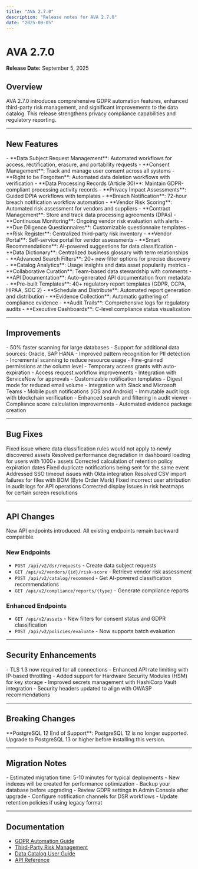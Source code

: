 ```yaml
---
title: "AVA 2.7.0"
description: "Release notes for AVA 2.7.0"
date: "2025-09-05"
---
```


# AVA 2.7.0

**Release Date:** September 5, 2025

## Overview

AVA 2.7.0 introduces comprehensive GDPR automation features, enhanced third-party risk management, and significant improvements to the data catalog. This release strengthens privacy compliance capabilities and regulatory reporting.

---

## New Features

<AccordionGroup>
  <Accordion title="GDPR Automation Suite">
    - **Data Subject Request Management**: Automated workflows for access, rectification, erasure, and portability requests
    - **Consent Management**: Track and manage user consent across all systems
    - **Right to be Forgotten**: Automated data deletion workflows with verification
    - **Data Processing Records (Article 30)**: Maintain GDPR-compliant processing activity records
    - **Privacy Impact Assessments**: Guided DPIA workflows with templates
    - **Breach Notification**: 72-hour breach notification workflow automation
  </Accordion>

  <Accordion title="Third-Party Risk Management">
    - **Vendor Risk Scoring**: Automated risk assessment for vendors and suppliers
    - **Contract Management**: Store and track data processing agreements (DPAs)
    - **Continuous Monitoring**: Ongoing vendor risk evaluation with alerts
    - **Due Diligence Questionnaires**: Customizable questionnaire templates
    - **Risk Register**: Centralized third-party risk inventory
    - **Vendor Portal**: Self-service portal for vendor assessments
  </Accordion>

  <Accordion title="Enhanced Data Catalog">
    - **Smart Recommendations**: AI-powered suggestions for data classification
    - **Data Dictionary**: Centralized business glossary with term relationships
    - **Advanced Search Filters**: 20+ new filter options for precise discovery
    - **Catalog Analytics**: Usage insights and data asset popularity metrics
    - **Collaborative Curation**: Team-based data stewardship with comments
    - **API Documentation**: Auto-generated API documentation from metadata
  </Accordion>

  <Accordion title="Automated Compliance Reporting">
    - **Pre-built Templates**: 40+ regulatory report templates (GDPR, CCPA, HIPAA, SOC 2)
    - **Schedule and Distribute**: Automated report generation and distribution
    - **Evidence Collection**: Automatic gathering of compliance evidence
    - **Audit Trails**: Comprehensive logs for regulatory audits
    - **Executive Dashboards**: C-level compliance status visualization
  </Accordion>
</AccordionGroup>

---

## Improvements

<CardGroup cols={2}>
  <Card title="Data Discovery" icon="magnifying-glass">
    - 50% faster scanning for large databases
    - Support for additional data sources: Oracle, SAP HANA
    - Improved pattern recognition for PII detection
    - Incremental scanning to reduce resource usage
  </Card>

  <Card title="Access Management" icon="key">
    - Fine-grained permissions at the column level
    - Temporary access grants with auto-expiration
    - Access request workflow improvements
    - Integration with ServiceNow for approvals
  </Card>

  <Card title="Notifications" icon="bell">
    - Customizable notification templates
    - Digest mode for reduced email volume
    - Integration with Slack and Microsoft Teams
    - Mobile push notifications (iOS and Android)
  </Card>

  <Card title="Audit & Compliance" icon="clipboard-check">
    - Immutable audit logs with blockchain verification
    - Enhanced search and filtering in audit viewer
    - Compliance score calculation improvements
    - Automated evidence package creation
  </Card>
</CardGroup>

---

## Bug Fixes

<Check>Fixed issue where data classification rules would not apply to newly discovered assets</Check>
<Check>Resolved performance degradation in dashboard loading for users with 1000+ assets</Check>
<Check>Corrected calculation of retention policy expiration dates</Check>
<Check>Fixed duplicate notifications being sent for the same event</Check>
<Check>Addressed SSO timeout issues with Okta integration</Check>
<Check>Resolved CSV import failures for files with BOM (Byte Order Mark)</Check>
<Check>Fixed incorrect user attribution in audit logs for API operations</Check>
<Check>Corrected display issues in risk heatmaps for certain screen resolutions</Check>

---

## API Changes

<Info>
  New API endpoints introduced. All existing endpoints remain backward compatible.
</Info>

### New Endpoints

- `POST /api/v2/dsr/requests` - Create data subject requests
- `GET /api/v2/vendors/{id}/risk-score` - Retrieve vendor risk assessment
- `POST /api/v2/catalog/recommend` - Get AI-powered classification recommendations
- `GET /api/v2/compliance/reports/{type}` - Generate compliance reports

### Enhanced Endpoints

- `GET /api/v2/assets` - New filters for consent status and GDPR classification
- `POST /api/v2/policies/evaluate` - Now supports batch evaluation

---

## Security Enhancements

<CardGroup cols={1}>
  <Card title="Security Improvements" icon="shield">
    - TLS 1.3 now required for all connections
    - Enhanced API rate limiting with IP-based throttling
    - Added support for Hardware Security Modules (HSM) for key storage
    - Improved secrets management with HashiCorp Vault integration
    - Security headers updated to align with OWASP recommendations
  </Card>
</CardGroup>

---

## Breaking Changes

<Warning>
  **PostgreSQL 12 End of Support**: PostgreSQL 12 is no longer supported. Upgrade to PostgreSQL 13 or higher before installing this version.
</Warning>

---

## Migration Notes

<AccordionGroup>
  <Accordion title="Database Migration">
    - Estimated migration time: 5-10 minutes for typical deployments
    - New indexes will be created for performance optimization
    - Backup your database before upgrading
  </Accordion>

  <Accordion title="Configuration Updates">
    - Review GDPR settings in Admin Console after upgrade
    - Configure notification channels for DSR workflows
    - Update retention policies if using legacy format
  </Accordion>
</AccordionGroup>

---

## Documentation

- [GDPR Automation Guide](/compliance/gdpr)
- [Third-Party Risk Management](/guides/tprm)
- [Data Catalog User Guide](/guides/data-catalog)
- [API Reference](/api-reference)
